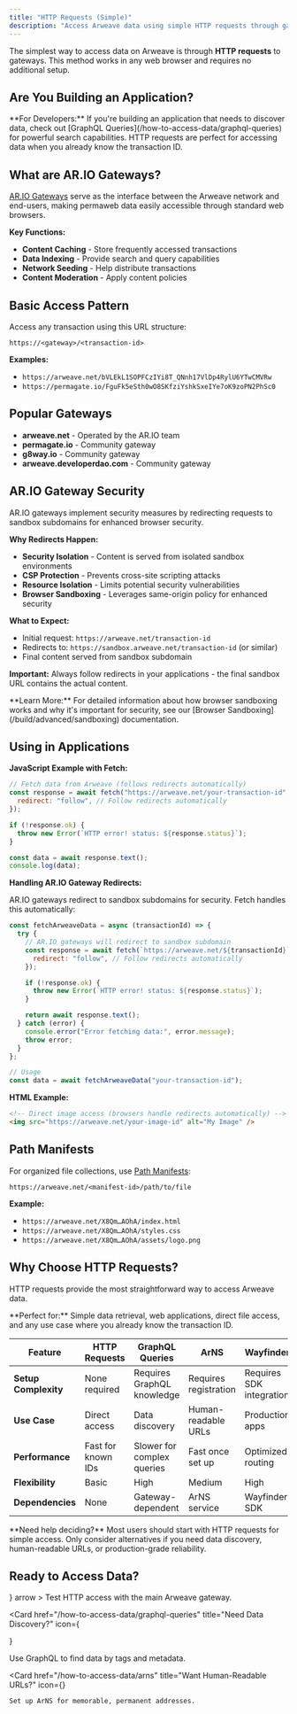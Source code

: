 ```yaml
---
title: "HTTP Requests (Simple)"
description: "Access Arweave data using simple HTTP requests through gateways - no setup required"
---
```


The simplest way to access data on Arweave is through **HTTP requests** to gateways. This method works in any web browser and requires no additional setup.

## Are You Building an Application?

<Callout type="info">
  **For Developers:** If you're building an application that needs to discover
  data, check out [GraphQL Queries](/how-to-access-data/graphql-queries) for
  powerful search capabilities. HTTP requests are perfect for accessing data
  when you already know the transaction ID.
</Callout>

## What are AR.IO Gateways?

[AR.IO Gateways](https://cookbook.bobinstein.com/fundamentals/accessing-arweave-data/gateways.html) serve as the interface between the Arweave network and end-users, making permaweb data easily accessible through standard web browsers.

**Key Functions:**

- **Content Caching** - Store frequently accessed transactions
- **Data Indexing** - Provide search and query capabilities
- **Network Seeding** - Help distribute transactions
- **Content Moderation** - Apply content policies

## Basic Access Pattern

Access any transaction using this URL structure:

```
https://<gateway>/<transaction-id>
```

**Examples:**

- `https://arweave.net/bVLEkL1SOPFCzIYi8T_QNnh17VlDp4RylU6YTwCMVRw`
- `https://permagate.io/FguFk5eSth0wO8SKfziYshkSxeIYe7oK9zoPN2PhSc0`

## Popular Gateways

- **arweave.net** - Operated by the AR.IO team
- **permagate.io** - Community gateway
- **g8way.io** - Community gateway
- **arweave.developerdao.com** - Community gateway

## AR.IO Gateway Security

AR.IO gateways implement security measures by redirecting requests to sandbox subdomains for enhanced browser security.

**Why Redirects Happen:**

- **Security Isolation** - Content is served from isolated sandbox environments
- **CSP Protection** - Prevents cross-site scripting attacks
- **Resource Isolation** - Limits potential security vulnerabilities
- **Browser Sandboxing** - Leverages same-origin policy for enhanced security

**What to Expect:**

- Initial request: `https://arweave.net/transaction-id`
- Redirects to: `https://sandbox.arweave.net/transaction-id` (or similar)
- Final content served from sandbox subdomain

**Important:** Always follow redirects in your applications - the final sandbox URL contains the actual content.

<Callout type="info">
  **Learn More:** For detailed information about how browser sandboxing works
  and why it's important for security, see our [Browser
  Sandboxing](/build/advanced/sandboxing) documentation.
</Callout>

## Using in Applications

**JavaScript Example with Fetch:**

```js
// Fetch data from Arweave (follows redirects automatically)
const response = await fetch("https://arweave.net/your-transaction-id", {
  redirect: "follow", // Follow redirects automatically
});

if (!response.ok) {
  throw new Error(`HTTP error! status: ${response.status}`);
}

const data = await response.text();
console.log(data);
```

**Handling AR.IO Gateway Redirects:**

AR.IO gateways redirect to sandbox subdomains for security. Fetch handles this automatically:

```js
const fetchArweaveData = async (transactionId) => {
  try {
    // AR.IO gateways will redirect to sandbox subdomain
    const response = await fetch(`https://arweave.net/${transactionId}`, {
      redirect: "follow", // Follow redirects automatically
    });

    if (!response.ok) {
      throw new Error(`HTTP error! status: ${response.status}`);
    }

    return await response.text();
  } catch (error) {
    console.error("Error fetching data:", error.message);
    throw error;
  }
};

// Usage
const data = await fetchArweaveData("your-transaction-id");
```

**HTML Example:**

```html
<!-- Direct image access (browsers handle redirects automatically) -->
<img src="https://arweave.net/your-image-id" alt="My Image" />
```

## Path Manifests

For organized file collections, use [Path Manifests](https://cookbook.bobinstein.com/fundamentals/accessing-arweave-data/manifests.html):

```
https://arweave.net/<manifest-id>/path/to/file
```

**Example:**

- `https://arweave.net/X8Qm…AOhA/index.html`
- `https://arweave.net/X8Qm…AOhA/styles.css`
- `https://arweave.net/X8Qm…AOhA/assets/logo.png`

## Why Choose HTTP Requests?

HTTP requests provide the most straightforward way to access Arweave data.

<Callout type="note">
  **Perfect for:** Simple data retrieval, web applications, direct file access,
  and any use case where you already know the transaction ID.
</Callout>

| Feature              | HTTP Requests      | GraphQL Queries            | ArNS                  | Wayfinder                |
| -------------------- | ------------------ | -------------------------- | --------------------- | ------------------------ |
| **Setup Complexity** | None required      | Requires GraphQL knowledge | Requires registration | Requires SDK integration |
| **Use Case**         | Direct access      | Data discovery             | Human-readable URLs   | Production apps          |
| **Performance**      | Fast for known IDs | Slower for complex queries | Fast once set up      | Optimized routing        |
| **Flexibility**      | Basic              | High                       | Medium                | High                     |
| **Dependencies**     | None               | Gateway-dependent          | ArNS service          | Wayfinder SDK            |

<Callout type="info">
  **Need help deciding?** Most users should start with HTTP requests for simple
  access. Only consider alternatives if you need data discovery, human-readable
  URLs, or production-grade reliability.
</Callout>

## Ready to Access Data?

<Cards>
  <Card 
    href="https://arweave.net" 
    title="Try arweave.net"
    icon={<Globe />}
    arrow
  >
    Test HTTP access with the main Arweave gateway.
  </Card>

<Card
  href="/how-to-access-data/graphql-queries"
  title="Need Data Discovery?"
  icon={<Search />}
>
  Use GraphQL to find data by tags and metadata.
</Card>

  <Card 
    href="/how-to-access-data/arns" 
    title="Want Human-Readable URLs?"
    icon={<Link />}
  >
    Set up ArNS for memorable, permanent addresses.
  </Card>
</Cards>
